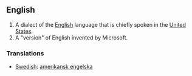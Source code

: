 ==English==

#A dialect of the [[English]] language that is chiefly spoken in the [[United States]].
#A "version" of English invented by Microsoft.

===Translations===

*[[Swedish]]: [[amerikansk engelska]]